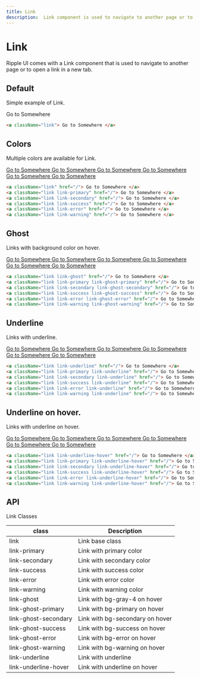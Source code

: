 ```yaml
---
title: Link
description:  Link component is used to navigate to another page or to open a link in a new tab.
---
```


# Link

Ripple UI comes with a Link component that is used to navigate to another page or to open a link in a new tab.

## Default

Simple example of Link.

<a className="link"> Go to Somewhere </a>

```html
<a className="link"> Go to Somewhere </a>
```

## Colors

Multiple colors are available for Link.

<div className="flex flex-col w-fit">
    <a className="link" href="/"> Go to Somewhere </a>
    <a className="link link-primary" href="/"> Go to Somewhere </a>
    <a className="link link-secondary" href="/"> Go to Somewhere </a>
    <a className="link link-success" href="/"> Go to Somewhere </a>
    <a className="link link-error" href="/"> Go to Somewhere </a>
    <a className="link link-warning" href="/"> Go to Somewhere </a>
</div>

```html
<a className="link" href="/"> Go to Somewhere </a>
<a className="link link-primary" href="/"> Go to Somewhere </a>
<a className="link link-secondary" href="/"> Go to Somewhere </a>
<a className="link link-success" href="/"> Go to Somewhere </a>
<a className="link link-error" href="/"> Go to Somewhere </a>
<a className="link link-warning" href="/"> Go to Somewhere </a>
```

## Ghost

Links with background color on hover.

<div className="flex flex-col w-fit">
    <a className="link link-ghost" href="/"> Go to Somewhere </a>
    <a className="link link-primary link-ghost-primary" href="/"> Go to Somewhere </a>
    <a className="link link-secondary link-ghost-secondary" href="/"> Go to Somewhere </a>
    <a className="link link-success link-ghost-success" href="/"> Go to Somewhere </a>
    <a className="link link-error link-ghost-error" href="/"> Go to Somewhere </a>
    <a className="link link-warning link-ghost-warning" href="/"> Go to Somewhere </a>
</div>

```html
<a className="link link-ghost" href="/"> Go to Somewhere </a>
<a className="link link-primary link-ghost-primary" href="/"> Go to Somewhere </a>
<a className="link link-secondary link-ghost-secondary" href="/"> Go to Somewhere </a>
<a className="link link-success link-ghost-success" href="/"> Go to Somewhere </a>
<a className="link link-error link-ghost-error" href="/"> Go to Somewhere </a>
<a className="link link-warning link-ghost-warning" href="/"> Go to Somewhere </a>
```

## Underline

Links with underline.

<div className="flex flex-col w-fit">
    <a className="link link-underline" href="/"> Go to Somewhere </a>
    <a className="link link-primary link-underline" href="/"> Go to Somewhere </a>
    <a className="link link-secondary link-underline" href="/"> Go to Somewhere </a>
    <a className="link link-success link-underline" href="/"> Go to Somewhere </a>
    <a className="link link-error link-underline" href="/"> Go to Somewhere </a>
    <a className="link link-warning link-underline" href="/"> Go to Somewhere </a>
</div>

```html
<a className="link link-underline" href="/"> Go to Somewhere </a>
<a className="link link-primary link-underline" href="/"> Go to Somewhere </a>
<a className="link link-secondary link-underline" href="/"> Go to Somewhere </a>
<a className="link link-success link-underline" href="/"> Go to Somewhere </a>
<a className="link link-error link-underline" href="/"> Go to Somewhere </a>
<a className="link link-warning link-underline" href="/"> Go to Somewhere </a>
```

## Underline on hover.

Links with underline on hover.

<div className="flex flex-col w-fit">
    <a className="link link-underline-hover" href="/"> Go to Somewhere </a>
    <a className="link link-primary link-underline-hover" href="/"> Go to Somewhere </a>
    <a className="link link-secondary link-underline-hover" href="/"> Go to Somewhere </a>
    <a className="link link-success link-underline-hover" href="/"> Go to Somewhere </a>
    <a className="link link-error link-underline-hover" href="/"> Go to Somewhere </a>
    <a className="link link-warning link-underline-hover" href="/"> Go to Somewhere </a>
</div>

```html
<a className="link link-underline-hover" href="/"> Go to Somewhere </a>
<a className="link link-primary link-underline-hover" href="/"> Go to Somewhere </a>
<a className="link link-secondary link-underline-hover" href="/"> Go to Somewhere </a>
<a className="link link-success link-underline-hover" href="/"> Go to Somewhere </a>
<a className="link link-error link-underline-hover" href="/"> Go to Somewhere </a>
<a className="link link-warning link-underline-hover" href="/"> Go to Somewhere </a>
```


## API
<Attributes >
<Attributes.Title>Link Classes</Attributes.Title>

| class                 | Description                                        |
| --------------------- | -------------------------------------------------- |
| link                  | Link base class                                   |
| link-primary          | Link with primary color                            |
| link-secondary        | Link with secondary color                          |
| link-success          | Link with success color                            |
| link-error            | Link with error color                              |
| link-warning          | Link with warning color                            |
| link-ghost            | Link with bg-gray-4 on hover                     |
| link-ghost-primary    | Link with bg-primary on hover         |
| link-ghost-secondary  | Link with bg-secondary on hover       |
| link-ghost-success    | Link with bg-success on hover         |
| link-ghost-error      | Link with bg-error on hover           |
| link-ghost-warning    | Link with bg-warning on hover         |
| link-underline        | Link with underline                                |
| link-underline-hover  | Link with underline on hover                       |
</Attributes>



